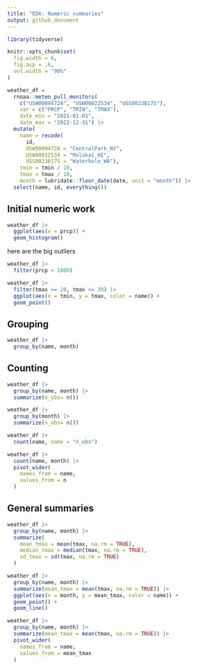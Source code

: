 ```yaml
---
title: "EDA: Numeric summaries"
output: github_document
---
```


```r
library(tidyverse)

knitr::opts_chunk$set(
  fig.width = 6,
  fig.asp = .6,
  out.width = "90%"
)
```


```r
weather_df = 
  rnoaa::meteo_pull_monitors(
    c("USW00094728", "USW00022534", "USS0023B17S"),
    var = c("PRCP", "TMIN", "TMAX"), 
    date_min = "2021-01-01",
    date_max = "2022-12-31") |>
  mutate(
    name = recode(
      id, 
      USW00094728 = "CentralPark_NY", 
      USW00022534 = "Molokai_HI",
      USS0023B17S = "Waterhole_WA"),
    tmin = tmin / 10,
    tmax = tmax / 10,
    month = lubridate::floor_date(date, unit = "month")) |>
  select(name, id, everything())

```


## Initial numeric work

```r
weather_df |>
  ggplot(aes(x = prcp)) +
  geom_histogram()
```

here are the big outliers

```r
weather_df |>
  filter(prcp > 1000)
```


```r
weather_df |>
  filter(tmax >= 20, tmax <= 30) |>
  ggplot(aes(x = tmin, y = tmax, color = name)) +
  geom_point()
```

## Grouping

```r
weather_df |>
  group_by(name, month)
```

## Counting

```r
weather_df |>
  group_by(name, month) |>
  summarize(n_obs= n())
```

```r
weather_df |>
  group_by(month) |>
  summarize(n_obs= n())
```

```r
weather_df |>
  count(name, name = "n_obs")
```

```r
weather_df |>
  count(name, month) |>
  pivot_wider(
    names_from = name,
    values_from = n
  )
```


## General summaries

```r
weather_df |>
  group_by(name, month) |>
  summarize(
    mean_tmax = mean(tmax, na.rm = TRUE),
    median_tmax = median(tmax, na.rm = TRUE),
    sd_tmax = sd(tmax, na.rm = TRUE)
  )
```

```r
weather_df |>
  group_by(name, month) |>
  summarize(mean_tmax = mean(tmax, na.rm = TRUE)) |>
  ggplot(aes(x = month, y = mean_tmax, color = name)) +
  geom_point() +
  geom_line()
```

```r
weather_df |>
  group_by(name, month) |>
  summarize(mean_tmax = mean(tmax, na.rm = TRUE)) |>
  pivot_wider(
    names_from = name,
    values_from = mean_tmax
  )
```


















